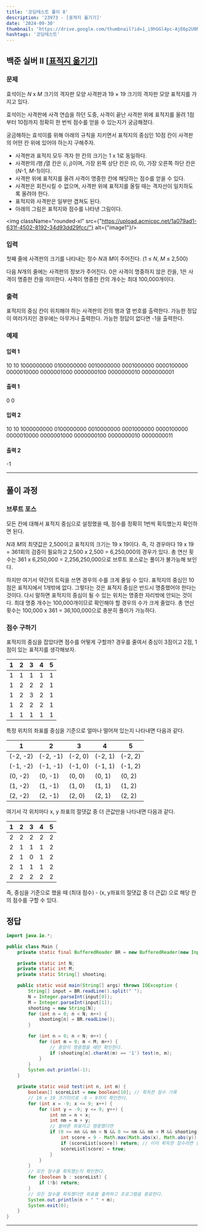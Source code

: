 ```yaml
---
title: '코딩테스트 풀이 8'
description: '23973 - [표적지 옮기기]'
date: '2024-09-30'
thumbnail: 'https://drive.google.com/thumbnail?id=1_i9hGGl4pc-AjE6p2U0N4cOb-bYdXi5X&sz=w1000'
hashtags: '코딩테스트'
---
```


## 백준 실버 II [<a href="https://www.acmicpc.net/problem/1245" target="_blank" className="a-mdx">표적지 옮기기</a>]

### 문제

효석이는 *N* x *M* 크기의 격자판 모양 사격판과 19 × 19 크기의 격자판 모양 표적지를 가지고 있다.

효석이는 사격판에 사격 연습을 하던 도중, 사격이 끝난 사격판 위에 표적지를 올려 1점부터 10점까지 정확히 한 번씩 점수를 얻을 수 있는지가 궁금해졌다.

궁금해하는 효석이를 위해 아래의 규칙을 지키면서 표적지의 중심인 10점 칸이 사격판의 어떤 칸 위에 있어야 하는지 구해주자.

- 사격판과 표적지 모두 격자 한 칸의 크기는 1 x 1로 동일하다.
- 사격판의 *i*행 *j*열 칸은 (*i*, *j*)이며, 가장 왼쪽 상단 칸은 (0, 0), 가장 오른쪽 하단 칸은 (*N*-1, *M*-1)이다.
- 사격판 위에 표적지를 올려 사격이 명중한 칸에 해당하는 점수를 얻을 수 있다.
- 사격판은 회전시킬 수 없으며, 사격판 위에 표적지를 올릴 때는 격자선이 일치하도록 올려야 한다.
- 표적지와 사격판은 일부만 겹쳐도 된다.
- 아래의 그림은 표적지와 점수를 나타낸 그림이다.

<img className="rounded-xl" src={"https://upload.acmicpc.net/1a079ad1-631f-4502-8192-34d93dd29fcc/"} alt={"image1"}/>


### 입력

첫째 줄에 사격판의 크기를 나타내는 정수 *N*과 *M*이 주어진다. (1 ≤ *N*, *M* ≤ 2,500)

다음 *N*개의 줄에는 사격판의 정보가 주어진다. 0은 사격이 명중하지 않은 칸을, 1은 사격이 명중한 칸을 의미한다. 사격이 명중한 칸의 개수는 최대 100,000개이다.

### 출력

표적지의 중심 칸이 위치해야 하는 사격판의 칸의 행과 열 번호를 출력한다. 가능한 정답이 여러가지인 경우에는 아무거나 출력한다. 가능한 정답이 없다면 -1을 출력한다.

### 예제

#### 입력 1

10 10
1000000000
0100000000
0010000000
0001000000
0000100000
0000010000
0000001000
0000000100
0000000010
0000000001

#### 출력 1

0 0

#### 입력 2

10 10
1000000000
0100000000
0010000000
0001000000
0000100000
0000010000
0000001000
0000000100
0000000010
0000000011

#### 출력 2

-1

---

## 풀이 과정

### 브루트 포스

모든 칸에 대해서 표적지 중심으로 설정했을 때, 점수를 정확히 1번씩 획득했는지 확인하면 된다.

*N*과 *M*의 최댓값은 2,500이고 표적지의 크기는 19 x 19이다. 즉, 각 경우마다 19 x 19 = 361회의 검증이 필요하고 2,500 x 2,500 = 6,250,000의 경우가 있다. 총 연산 횟수는 361 x 6,250,000 = 2,256,250,000으로 브루트 포스로는 풀이가 불가능해 보인다.

하지만 여기서 약간의 트릭을 쓰면 경우의 수를 크게 줄일 수 있다. 표적지의 중심인 10점은 표적지에서 1개밖에 없다. 그렇다는 것은 표적지 중심은 반드시 명중했어야 한다는 것이다. 다시 말하면 표적지의 중심이 될 수 있는 위치는 명중한 자리밖에 안되는 것이다. 최대 명중 개수는 100,000개이므로 확인해야 할 경우의 수가 크게 줄었다. 총 연산 횟수는 100,000 x 361 = 36,100,000으로 충분히 풀이가 가능하다.

### 점수 구하기

표적지의 중심을 잡았다면 점수를 어떻게 구할까? 경우를 줄여서 중심이 3점이고 2점, 1점이 있는 표적지를 생각해보자.

| 1 | 2 | 3 | 4 | 5 |
|---|---|---|---|---|
| 1 | 1 | 1 | 1 | 1 |
| 1 | 2 | 2 | 2 | 1 |
| 1 | 2 | 3 | 2 | 1 |
| 1 | 2 | 2 | 2 | 1 |
| 1 | 1 | 1 | 1 | 1 |

특정 위치의 좌표를 중심을 기준으로 얼마나 떨어져 있는지 나타내면 다음과 같다.

| 1        | 2        | 3       | 4       | 5       |
|----------|----------|---------|---------|---------|
| (-2, -2) | (-2, -1) | (-2, 0) | (-2, 1) | (-2, 2) |
| (-1, -2) | (-1, -1) | (-1, 0) | (-1, 1) | (-1, 2) |
| (0, -2)  | (0, -1)  | (0, 0)  | (0, 1)  | (0, 2)  |
| (1, -2)  | (1, -1)  | (1, 0)  | (1, 1)  | (1, 2)  |
| (2, -2)  | (2, -1)  | (2, 0)  | (2, 1)  | (2, 2)  |

여기서 각 위치마다 x, y 좌표의 절댓값 중 더 큰값만을 나타내면 다음과 같다.

| 1 | 2 | 3 | 4 | 5 |
|---|---|---|---|---|
| 2 | 2 | 2 | 2 | 2 |
| 2 | 1 | 1 | 1 | 2 |
| 2 | 1 | 0 | 1 | 2 |
| 2 | 1 | 1 | 1 | 2 |
| 2 | 2 | 2 | 2 | 2 |

즉, 중심을 기준으로 했을 때 (최대 점수) - (x, y좌표의 절댓값 중 더 큰값) 으로 해당 칸의 점수를 구할 수 있다.

## 정답

```java
import java.io.*;

public class Main {
    private static final BufferedReader BR = new BufferedReader(new InputStreamReader(System.in));

    private static int N;
    private static int M;
    private static String[] shooting;

    public static void main(String[] args) throws IOException {
        String[] input = BR.readLine().split(" ");
        N = Integer.parseInt(input[0]);
        M = Integer.parseInt(input[1]);
        shooting = new String[N];
        for (int n = 0; n < N; n++) {
            shooting[n] = BR.readLine();
        }

        for (int n = 0; n < N; n++) {
            for (int m = 0; m < M; m++) {
                // 중앙이 명중했을 때만 확인한다.
                if (shooting[n].charAt(m) == '1') test(n, m);
            }
        }
        System.out.println(-1);
    }

    private static void test(int n, int m) {
        boolean[] scoreList = new boolean[10]; // 획득한 점수 기록
        // 19 x 19 크기이므로 -9 ~ 9까지 확인한다.
        for (int x = -9; x <= 9; x++) {
            for (int y = -9; y <= 9; y++) {
                int nn = n + x;
                int nm = m + y;
                // 올바른 좌표이고 명중했다면
                if (0 <= nn && nn < N && 0 <= nm && nm < M && shooting[nn].charAt(nm) == '1') {
                    int score = 9 - Math.max(Math.abs(x), Math.abs(y));
                    if (scoreList[score]) return; // 이미 획득한 점수라면 함수를 종료한다.
                    scoreList[score] = true;
                }
            }
        }
        // 모든 점수를 획득했는지 확인한다.
        for (boolean b : scoreList) {
            if (!b) return;
        }
        // 모든 점수를 획득했다면 좌표를 출력하고 프로그램을 종료한다.
        System.out.println(n + " " + m);
        System.exit(0);
    }
}
```

---
